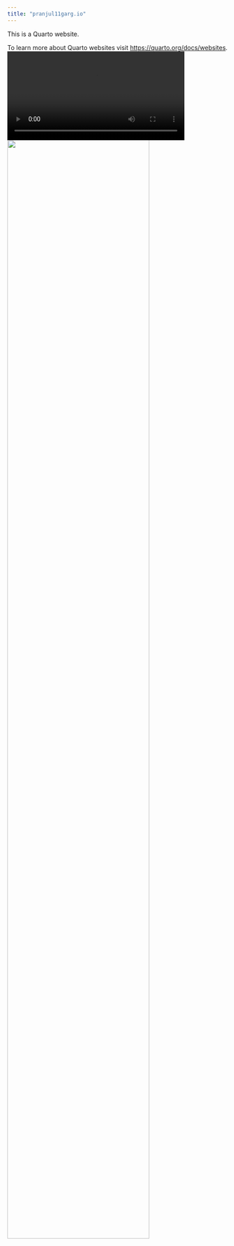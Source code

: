 ```yaml
---
title: "pranjul11garg.io"
---
```


This is a Quarto website.

To learn more about Quarto websites visit <https://quarto.org/docs/websites>.
![](./videos/Video-298.mp4){width="80%" fig-align="center"}
![](./images/996E7935-AA9F-42A1-B139-1C34FCEFE5D9.jpeg){width="80%" fig-align="right"}
